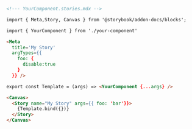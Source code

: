 ```md
<!--- YourComponent.stories.mdx -->

import { Meta,Story, Canvas } from '@storybook/addon-docs/blocks';

import { YourComponent } from './your-component'

<Meta 
  title='My Story' 
  argTypes={{
    foo: {
      disable:true
    }
  }} />

export const Template = (args) => <YourComponent {...args} />

<Canvas>
  <Story name="My Story" args={{ foo: 'bar'}}>
    {Template.bind({})}
  </Story>
</Canvas>
```
